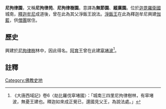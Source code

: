 '''尼拘律園'''，又稱'''尼拘律苑'''、'''尼拘律樹園'''。意譯為'''無節園'''、'''縱廣園'''。位於[[迦毘羅衛國|迦毘羅衛國]]城南，[[釋迦牟尼|釋迦牟尼]]成道後，曾在此為其父淨飯王說法。[[淨飯王|淨飯王]]在此為釋迦牟尼興建[[伽藍|伽藍]]，供[[僧團|僧團]]居住。

==歷史==
興建於[[尼拘律樹|尼拘律樹]]林中，因此得名。[[阿育王|阿育王]]曾在此建[[窣堵波|窣堵波]]<ref>《大唐西域記》卷6〈劫比羅伐窣堵國〉：「城南三四里尼拘律樹林，有窣堵波，無憂王建也。釋迦如來成正覺已，還國見父王，為說法處。」</ref>。

==註釋==
{{reflist}}

[[Category:佛教史地|Category:佛教史地]]